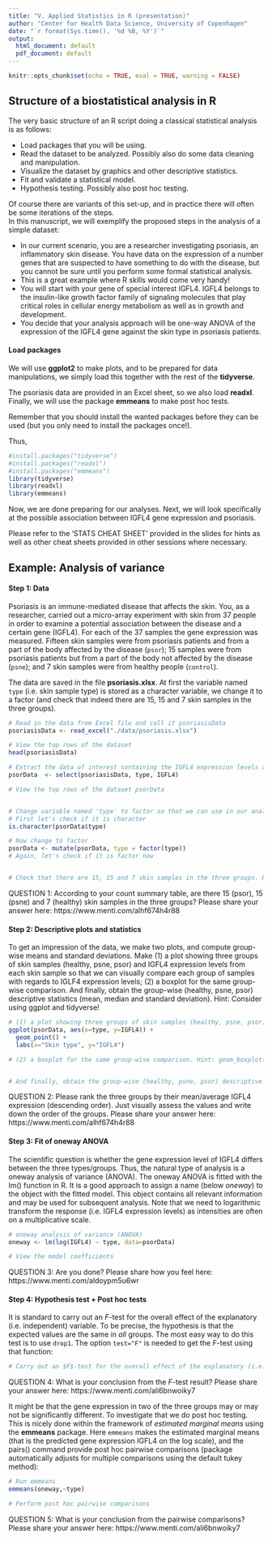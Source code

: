 ```yaml
---
title: "V. Applied Statistics in R (presentation)"
author: "Center for Health Data Science, University of Copenhagen"
date: "`r format(Sys.time(), '%d %B, %Y')`"
output:
  html_document: default
  pdf_document: default
---
```


```r
knitr::opts_chunk$set(echo = TRUE, eval = TRUE, warning = FALSE)
```

## Structure of a biostatistical analysis in R

The very basic structure of an R script doing a classical statistical analysis is as follows:

*  Load packages that you will be using.   
*  Read the dataset to be analyzed. Possibly also do some data cleaning and manipulation.   
*  Visualize the dataset by graphics and other descriptive statistics.   
*  Fit and validate a statistical model.   
*  Hypothesis testing. Possibly also post hoc testing.

Of course there are variants of this set-up, and in practice there will often be some iterations of the steps.   
In this manuscript, we will exemplify the proposed steps in the analysis of a simple dataset:   

* In our current scenario, you are a researcher investigating psoriasis, an inflammatory skin disease. You have data on the expression of a number genes that are suspected to have something to do with the disease, but you cannot be sure until you perform some formal statistical analysis. 
* This is a great example where R skills would come very handy! 
* You will start with your gene of special interest IGFL4. IGFL4 belongs to the insulin-like growth factor family of signaling molecules that play critical roles in cellular energy metabolism as well as in growth and development. 
* You decide that your analysis approach will be one-way ANOVA of the expression of the IGFL4 gene against the skin type in psoriasis patients.




####  Load packages

We will use **ggplot2** to make plots, and to be prepared for data manipulations, we simply load this together with the rest of the **tidyverse**. 

The psoriasis data are provided in an Excel sheet, so we also load **readxl**. Finally, we will use the package **emmeans** to make post hoc tests.

Remember that you should install the wanted packages before they can be used (but you only need to install the packages once!). 

Thus,
```r
#install.packages("tidyverse")
#install.packages("readxl")
#install.packages("emmeans")
library(tidyverse)
library(readxl)
library(emmeans)
```

Now, we are done preparing for our analyses. Next, we will look specifically at the possible association between IGFL4 gene expression and psoriasis. 

Please refer to the 'STATS CHEAT SHEET' provided in the slides for hints as well as other cheat sheets provided in other sessions where necessary.


## Example: Analysis of variance

#### Step 1: Data

Psoriasis is an immune-mediated disease that affects the skin. You, as a researcher, carried out a micro-array experiment with skin from 37 people in order to examine a potential association between the disease and a certain gene (IGFL4). For each of the 37 samples the gene expression was measured. Fifteen skin samples were from psoriasis patients and from a part of the body affected by the disease (`psor`); 15 samples were from psoriasis patients but from a part of the body not affected by the disease (`psne`); and 7 skin samples were from healthy people (`control`).  

The data are saved in the file **psoriasis.xlsx**. At first the variable named `type` (i.e. skin sample type) is stored as a character variable, we change it to a factor (and check that indeed there are 15, 15 and 7 skin samples in the three groups).

```r
# Read in the data from Excel file and call it psoriasisData
psoriasisData <- read_excel("./data/psoriasis.xlsx")

# View the top rows of the dataset
head(psoriasisData)

# Extract the data of interest containing the IGFL4 expression levels and skin sample type from the dataset and call this subset psorData
psorData  <- select(psoriasisData, type, IGFL4)

# View the top rows of the dataset psorData


# Change variable named 'type' to factor so that we can use in our analysis in the next steps
# First let's check if it is character
is.character(psorData$type)

# Now change to factor
psorData <- mutate(psorData, type = factor(type))
# Again, let's check if it is factor now


# Check that there are 15, 15 and 7 skin samples in the three groups. Hint: count()

```

QUESTION 1: According to your count summary table, are there 15 (psor), 15 (psne) and 7 (healthy) skin samples in the three groups? Please share your answer here: https://www.menti.com/alhf674h4r88




#### Step 2: Descriptive plots and statistics

To get an impression of the data, we make two plots, and compute group-wise means and standard deviations. Make (1) a plot showing three groups of skin samples (healthy, psne, psor) and IGFL4 expression levels from each skin sample so that we can visually compare each group of samples with regards to IGLF4 expression levels; (2) a boxplot for the same group-wise comparison. And finally, obtain the group-wise (healthy, psne, psor) descriptive statistics (mean, median and standard deviation). Hint: Consider using ggplot and tidyverse!

```r
# (1) a plot showing three groups of skin samples (healthy, psne, psor) and IGFL4 expression levels from each skin sample
ggplot(psorData, aes(x=type, y=IGFL4)) +
  geom_point() + 
  labs(x="Skin type", y="IGFL4")

# (2) a boxplot for the same group-wise comparison. Hint: geom_boxplot()


# And finally, obtain the group-wise (healthy, psne, psor) descriptive statistics (mean, median and standard deviation). Hint: group_by()

```

QUESTION 2: Please rank the three groups by their mean/average IGFL4 expression (descending order). Just visually assess the values and write down the order of the groups. Please share your answer here: https://www.menti.com/alhf674h4r88



#### Step 3: Fit of oneway ANOVA

The scientific question is whether the gene expression level of IGFL4 differs between the three types/groups. Thus, the natural type of analysis is a oneway analysis of variance (ANOVA). The oneway ANOVA is fitted with the lm() function in R. It is a good approach to assign a name (below *oneway*) to the object with the fitted model. This object contains all relevant information and may be used for subsequent analysis. Note that we need to logarithmic transform the response (i.e. IGFL4 expression levels) as intensities are often on a multiplicative scale.

```r
# oneway analysis of variance (ANOVA)
oneway <- lm(log(IGFL4) ~ type, data=psorData)

# View the model coefficients

```

QUESTION 3: Are you done? Please share how you feel here: https://www.menti.com/aldoypm5u6wr 



#### Step 4: Hypothesis test + Post hoc tests

It is standard to carry out an $F$-test for the overall effect of the explanatory (i.e. independent) variable. To be precise, the hypothesis is that the expected values are the same in _all_ groups. The most easy way to do this test is to use `drop1`. The option `test="F"` is needed to get the $F$-test using that function:

```r
# Carry out an $F$-test for the overall effect of the explanatory (i.e. independent) variable

```

QUESTION 4: What is your conclusion from the $F$-test result? Please share your answer here: https://www.menti.com/ali6bnwoiky7



It might be that the gene expression in two of the three groups may or may not be significantly different. To investigate that we do post hoc testing. This is nicely done within the framework of *estimated marginal means* using the **emmeans** package. Here `emmeans` makes the estimated marginal means (that is the predicted gene expression IGFL4 on the log scale), and the pairs() command provide post hoc pairwise comparisons (package automatically adjusts for multiple comparisons using the default tukey method):

```r
# Run emmeans
emmeans(oneway,~type)

# Perform post hoc pairwise comparisons

```

QUESTION 5: What is your conclusion from the pairwise comparisons? Please share your answer here: https://www.menti.com/ali6bnwoiky7
